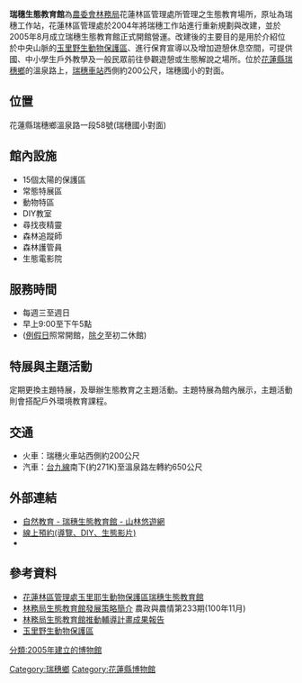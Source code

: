 '''瑞穗生態教育館'''為[[農委會|農委會]][[林務局|林務局]]花蓮林區管理處所管理之生態教育場所，原址為瑞穗工作站，花蓮林區管理處於2004年將瑞穗工作站進行重新規劃與改建，並於2005年8月成立瑞穗生態教育館正式開館營運。改建後的主要目的是用於介紹位於中央山脈的[[玉里野生動物保護區|玉里野生動物保護區]]、進行保育宣導以及增加遊憩休息空間，可提供國、中小學生戶外教學及一般民眾前往參觀遊憩或生態解說之場所。位於[[花蓮縣|花蓮縣]][[瑞穗鄉|瑞穗鄉]]的溫泉路上，[[瑞穗車站_(臺灣)|瑞穗車站]]西側約200公尺，瑞穗國小的對面。

== 位置 ==
花蓮縣瑞穗鄉溫泉路一段58號(瑞穗國小對面)

== 館內設施 ==
* 15個太陽的保護區
* 常態特展區
* 動物特區
* DIY教室
* 尋找夜精靈
* 森林追蹤師
* 森林護管員
* 生態電影院

== 服務時間 ==
* 每週三至週日
* 早上9:00至下午5點
* ([[例假日|例假日]]照常開館，[[除夕|除夕]]至初二休館)

== 特展與主題活動 ==
定期更換主題特展，及舉辦生態教育之主題活動。主題特展為館內展示，主題活動則會搭配戶外環境教育課程。

== 交通 ==
* 火車：瑞穗火車站西側約200公尺
* 汽車：[[台九線|台九線]]南下(約271K)至溫泉路左轉約650公尺

== 外部連結 ==
* [https://recreation.forest.gov.tw/Education/EE?typ=12&typ_id=RS 自然教育 - 瑞穗生態教育館 - 山林悠遊網] {{Wayback|url=https://recreation.forest.gov.tw/Education/EE?typ=12&typ_id=RS |date=20210124220414 }}
* [https://docs.google.com/forms/d/1ID4srNNJD2TNRpqiZ_vbnhI47OwY7b7bqSaMQ6BW7LE/viewform?edit_requested=true 線上預約(導覽、DIY、生態影片)]
* {{facebook|rsecology|瑞穗生態教育館粉絲}}

== 參考資料 ==
* [https://hualien.forest.gov.tw/0000067 花蓮林區管理處玉里耶生動物保護區瑞穗生態教育館] {{Wayback|url=https://hualien.forest.gov.tw/0000067 |date=20210116020046 }}
* [https://web.archive.org/web/20160306182510/http://www.coa.gov.tw/view.php?catid=24388 林務局生態教育館發展策略簡介] 農政與農情第233期(100年11月)
* [https://web.archive.org/web/20160304100214/http://conservation.forest.gov.tw/public/Attachment/2122815214371.pdf 林務局生態教育館推動輔導計畫成果報告]
* [https://conservation.forest.gov.tw/0000143 玉里野生動物保護區] {{Wayback|url=https://conservation.forest.gov.tw/0000143 |date=20190424185533 }}

[[Category:瑞穗鄉|Category:瑞穗鄉]]
[[Category:花蓮縣博物館|Category:花蓮縣博物館]]
[[分類:2005年建立的博物館|分類:2005年建立的博物館]]